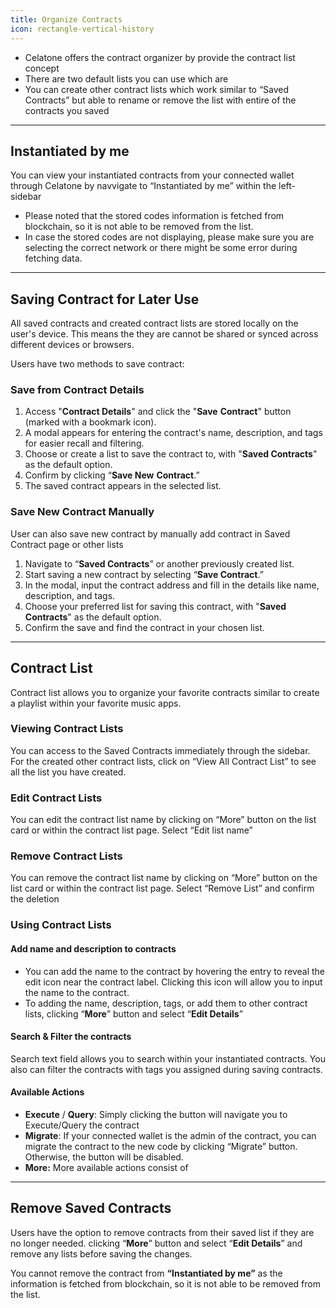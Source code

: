 ```yaml
---
title: Organize Contracts
icon: rectangle-vertical-history
---
```


- Celatone offers the contract organizer by provide the contract list concept
- There are two default lists you can use which are
- You can create other contract lists which work similar to “Saved Contracts” but able to rename or remove the list with entire of the contracts you saved

---

## Instantiated by me

You can view your instantiated contracts from your connected wallet through Celatone by navvigate to “Instantiated by me” within the left-sidebar

- Please noted that the stored codes information is fetched from blockchain, so it is not able to be removed from the list.
- In case the stored codes are not displaying, please make sure you are selecting the correct network or there might be some error during fetching data.

---

## Saving Contract for Later Use

All saved contracts and created contract lists are stored locally on the user's device. This means the they are cannot be shared or synced across different devices or browsers.

Users have two methods to save contract:

### Save from Contract Details

1. Access "**Contract Details**" and click the "**Save** **Contract**" button (marked with a bookmark icon).
1. A modal appears for entering the contract's name, description, and tags for easier recall and filtering.
1. Choose or create a list to save the contract to, with "**Saved Contracts**" as the default option.
1. Confirm by clicking “**Save New** **Contract**.”
1. The saved contract appears in the selected list.

### Save New Contract Manually

User can also save new contract by manually add contract in Saved Contract page or other lists

1. Navigate to “**Saved Contracts**” or another previously created list.
1. Start saving a new contract by selecting “**Save Contract**.”
1. In the modal, input the contract address and fill in the details like name, description, and tags.
1. Choose your preferred list for saving this contract, with "**Saved Contracts**" as the default option.
1. Confirm the save and find the contract in your chosen list.

---

## Contract List

Contract list allows you to organize your favorite contracts similar to create a playlist within your favorite music apps.

### Viewing Contract Lists

You can access to the Saved Contracts immediately through the sidebar. For the created other contract lists, click on “View All Contract List” to see all the list you have created.

### Edit Contract Lists

You can edit the contract list name by clicking on “More” button on the list card or within the contract list page. Select “Edit list name”

### Remove Contract Lists

You can remove the contract list name by clicking on “More” button on the list card or within the contract list page. Select “Remove List” and confirm the deletion

### Using Contract Lists

#### Add name and description to contracts

- You can add the name to the contract by hovering the entry to reveal the edit icon near the contract label. Clicking this icon will allow you to input the name to the contract.
- To adding the name, description, tags, or add them to other contract lists, clicking “**More**” button and select “**Edit Details**”

#### Search & Filter the contracts

Search text field allows you to search within your instantiated contracts. You also can filter the contracts with tags you assigned during saving contracts.

#### Available Actions

- **Execute** / **Query**: Simply clicking the button will navigate you to Execute/Query the contract
- **Migrate**: If your connected wallet is the admin of the contract, you can migrate the contract to the new code by clicking “Migrate” button. Otherwise, the button will be disabled.
- **More:** More available actions consist of

---

## Remove Saved Contracts

Users have the option to remove contracts from their saved list if they are no longer needed. clicking “**More**” button and select “**Edit Details**” and remove any lists before saving the changes.

You cannot remove the contract from **“Instantiated by me”** as the information is fetched from blockchain, so it is not able to be removed from the list.
